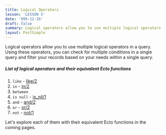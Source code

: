 ```yaml
---
title: Logical Operators
lesson: 'LESSON 5'
date: '999-12-26'
draft: false
summary: Logical operators allow you to use multiple logical operators in a query.
layout: PostSimple
---
```


Logical operators allow you to use multiple logical operators in a query.  Using these operators, you can check for multiple conditions in a single query and filter your records based on your needs within a single query.
##### List of logical operators and their equivalent Ecto functions

1. `like` -  [like/2](https://hexdocs.pm/ecto/Ecto.Query.API.html#like/2)
2. `in` - [in/2](https://hexdocs.pm/ecto/Ecto.Query.API.html#in/2)
3. `between` 
4. `is null` -  [is_nil/1](https://hexdocs.pm/ecto/Ecto.Query.API.html#is_nil/1)
5. `and` - [and/2](https://hexdocs.pm/ecto/Ecto.Query.API.html#and/2)
6. `or` - [or/2](https://hexdocs.pm/ecto/Ecto.Query.API.html#or/2)
7. `not` - [not/1](https://hexdocs.pm/ecto/Ecto.Query.API.html#not/1)

Let's explore each of them with their equivalent Ecto functions in the coming pages.
